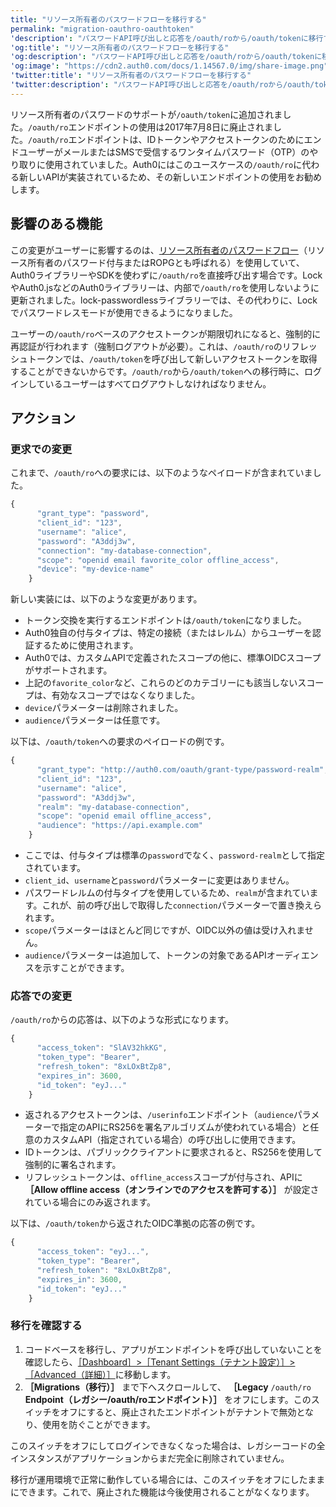 ```yaml
---
title: "リソース所有者のパスワードフローを移行する"
permalink: "migration-oauthro-oauthtoken"
'description': "パスワードAPI呼び出しと応答を/oauth/roから/oauth/tokenに移行する方法について説明します。"
'og:title': "リソース所有者のパスワードフローを移行する"
'og:description': "パスワードAPI呼び出しと応答を/oauth/roから/oauth/tokenに移行する方法について説明します。"
'og:image': "https://cdn2.auth0.com/docs/1.14567.0/img/share-image.png"
'twitter:title': "リソース所有者のパスワードフローを移行する"
'twitter:description': "パスワードAPI呼び出しと応答を/oauth/roから/oauth/tokenに移行する方法について説明します。"
---
```


リソース所有者のパスワードのサポートが`/oauth/token`に追加されました。`/oauth/ro`エンドポイントの使用は2017年7月8日に廃止されました。`/oauth/ro`エンドポイントは、IDトークンやアクセストークンのためにエンドユーザーがメールまたはSMSで受信するワンタイムパスワード（OTP）のやり取りに使用されていました。Auth0にはこのユースケースの`/oauth/ro`に代わる新しいAPIが実装されているため、その新しいエンドポイントの使用をお勧めします。

## 影響のある機能

この変更がユーザーに影響するのは、[リソース所有者のパスワードフロー](/docs/ja-jp/get-started/authentication-and-authorization-flow/resource-owner-password-flow)（リソース所有者のパスワード付与またはROPGとも呼ばれる）を使用していて、Auth0ライブラリーやSDKを使わずに`/oauth/ro`を直接呼び出す場合です。LockやAuth0.jsなどのAuth0ライブラリーは、内部で`/oauth/ro`を使用しないように更新されました。lock-<Tooltip data-tooltip-id="react-containers-DefinitionTooltip-0" href="/docs/ja-jp/glossary?term=passwordless" tip="パスワードレス: 最初の要素としてパスワードに依存しない認証の形式。" cta="用語集の表示">passwordless</Tooltip>ライブラリーでは、その代わりに、Lockでパスワードレスモードが使用できるようになりました。

<Callout icon="file-lines" color="#0EA5E9" iconType="regular">

ユーザーの`/oauth/ro`ベースのアクセストークンが期限切れになると、強制的に再認証が行われます（強制ログアウトが必要）。これは、`/oauth/ro`のリフレッシュトークンでは、`/oauth/token`を呼び出して新しいアクセストークンを取得することができないからです。`/oauth/ro`から`/oauth/token`への移行時に、ログインしているユーザーはすべてログアウトしなければなりません。

</Callout>

## アクション

### 更求での変更

これまで、`/oauth/ro`への要求には、以下のようなペイロードが含まれていました。

```javascript lines
{
      "grant_type": "password",
      "client_id": "123",
      "username": "alice",
      "password": "A3ddj3w", 
      "connection": "my-database-connection",
      "scope": "openid email favorite_color offline_access",
      "device": "my-device-name"
    }
```

新しい実装には、以下のような変更があります。

* トークン交換を実行するエンドポイントは`/oauth/token`になりました。
* Auth0独自の付与タイプは、特定の接続（またはレルム）からユーザーを認証するために使用されます。
* Auth0では、カスタムAPIで定義されたスコープの他に、標準OIDCスコープがサポートされます。
* 上記の`favorite_color`など、これらのどのカテゴリーにも該当しないスコープは、有効なスコープではなくなりました。
* `device`パラメーターは削除されました。
* `audience`パラメーターは任意です。

以下は、`/oauth/token`への要求のペイロードの例です。

```javascript lines
{
      "grant_type": "http://auth0.com/oauth/grant-type/password-realm",
      "client_id": "123",
      "username": "alice",
      "password": "A3ddj3w",
      "realm": "my-database-connection",
      "scope": "openid email offline_access",
      "audience": "https://api.example.com"
    }
```

* ここでは、付与タイプは標準の`password`でなく、`password-realm`として指定されています。
* `client_id`、`username`と`password`パラメーターに変更はありません。
* パスワードレルムの付与タイプを使用しているため、`realm`が含まれています。これが、前の呼び出しで取得した`connection`パラメーターで置き換えられます。
* `scope`パラメーターはほとんど同じですが、OIDC以外の値は受け入れません。
* `audience`パラメーターは追加して、トークンの対象であるAPIオーディエンスを示すことができます。

### 応答での変更

`/oauth/ro`からの応答は、以下のような形式になります。

```javascript lines
{
      "access_token": "SlAV32hkKG",
      "token_type": "Bearer",
      "refresh_token": "8xLOxBtZp8",
      "expires_in": 3600,
      "id_token": "eyJ..."
    }
```

* 返されるアクセストークンは、`/userinfo`エンドポイント（`audience`パラメーターで指定のAPIにRS256を署名アルゴリズムが使われている場合）と任意のカスタムAPI（指定されている場合）の呼び出しに使用できます。
* IDトークンは、パブリッククライアントに要求されると、RS256を使用して強制的に署名されます。
* リフレッシュトークンは、`offline_access`スコープが付与され、APIに **［Allow offline access（オンラインでのアクセスを許可する）］** が設定されている場合にのみ返されます。

以下は、`/oauth/token`から返されたOIDC準拠の応答の例です。

```javascript lines
{
      "access_token": "eyJ...",
      "token_type": "Bearer",
      "refresh_token": "8xLOxBtZp8",
      "expires_in": 3600,
      "id_token": "eyJ..."
    }
```

### 移行を確認する

1. コードベースを移行し、アプリがエンドポイントを呼び出していないことを確認したら、[［Dashboard］>［Tenant Settings（テナント設定）］>［Advanced（詳細）］](https://manage.auth0.com/#/tenant/advanced)に移動します。
2. **［Migrations（移行）］** まで下へスクロールして、 **［Legacy** `/oauth/ro` **Endpoint（レガシー/oauth/roエンドポイント）］** をオフにします。このスイッチをオフにすると、廃止されたエンドポイントがテナントで無効となり、使用を防ぐことができます。

このスイッチをオフにしてログインできなくなった場合は、レガシーコードの全インスタンスがアプリケーションからまだ完全に削除されていません。

移行が運用環境で正常に動作している場合には、このスイッチをオフにしたままにできます。これで、廃止された機能は今後使用されることがなくなります。
